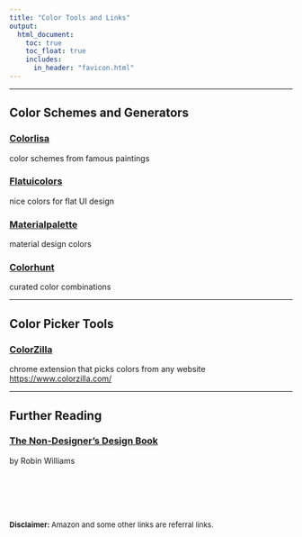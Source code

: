 ```yaml
---
title: "Color Tools and Links"
output:
  html_document:
    toc: true  
    toc_float: true
    includes:
      in_header: "favicon.html"
---
```


<hr>

## Color Schemes and Generators

### <a href="http://colorlisa.com/" target="_blank">Colorlisa</a>  

color schemes from famous paintings 

### <a href="https://flatuicolors.com/" target="_blank">Flatuicolors</a> 

nice colors for flat UI design 

### <a href="https://www.materialpalette.com" target="_blank">Materialpalette</a>
material design colors 

### <a href="https://colorhunt.co/" target="_blank">Colorhunt </a>

curated color combinations 

---

## Color Picker Tools

### <a href="https://www.colorzilla.com/" target="_blank">ColorZilla</a>

chrome extension that picks colors from any website <a href="https://www.colorzilla.com/" target="_blank">https://www.colorzilla.com/</a>

---

## Further Reading

### <a href="https://amzn.to/35Lxqte" target="_blank">The Non-Designer's Design Book</a>
by Robin Williams 



<br><br>
---
<font size="2"><b> Disclaimer: </b> Amazon and some other links are referral links.</font>

